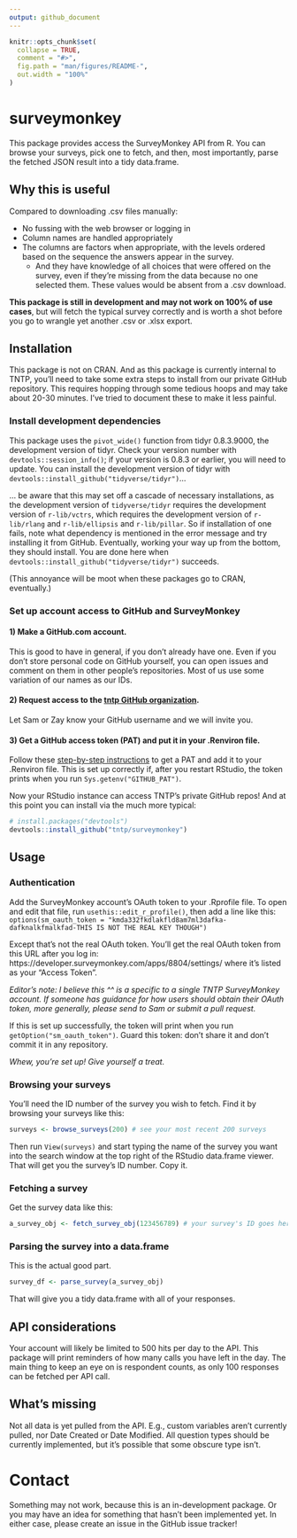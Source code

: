 ```yaml
---
output: github_document
---
```


<!-- README.md is generated from README.Rmd. Please edit that file -->

```r
knitr::opts_chunk$set(
  collapse = TRUE,
  comment = "#>",
  fig.path = "man/figures/README-",
  out.width = "100%"
)
```
# surveymonkey

<!-- badges: start -->
<!-- badges: end -->

This package provides access the SurveyMonkey API from R.  You can browse your surveys, pick one to fetch, and then, most importantly, parse the fetched JSON result into a tidy data.frame.

## Why this is useful

Compared to downloading .csv files manually:

- No fussing with the web browser or logging in
- Column names are handled appropriately
- The columns are factors when appropriate, with the levels ordered based on the sequence the answers appear in the survey.
  - And they have knowledge of all choices that were offered on the survey, even if they're missing from the data because no one selected them.  These values would be absent from a .csv download.

**This package is still in development and may not work on 100% of use cases**, but will fetch the typical survey correctly and is worth a shot before you go to wrangle yet another .csv or .xlsx export.

## Installation

This package is not on CRAN.  And as this package is currently internal to TNTP, you'll need to take some extra steps to install from our private GitHub repository.  This requires hopping through some tedious hoops and may take about 20-30 minutes.  I've tried to document these to make it less painful.

### Install development dependencies

This package uses the `pivot_wide()` function from tidyr 0.8.3.9000, the development version of tidyr.  Check your version number with `devtools::session_info()`; if your version is 0.8.3 or earlier, you will need to update.  You can install the development version of tidyr with `devtools::install_github("tidyverse/tidyr")`...


... be aware that this may set off a cascade of necessary installations, as the development version of `tidyverse/tidyr` requires the development version of `r-lib/vctrs`, which requires the development version of `r-lib/rlang` and `r-lib/ellipsis` and `r-lib/pillar`.  So if installation of one fails, note what dependency is mentioned in the error message and try installing it from GitHub.  Eventually, working your way up from the bottom, they should install.  You are done here when `devtools::install_github("tidyverse/tidyr")` succeeds.

(This annoyance will be moot when these packages go to CRAN, eventually.)

### Set up account access to GitHub and SurveyMonkey

#### 1) Make a GitHub.com account.

This is good to have in general, if you don't already have one.  Even if you don't store personal code on GitHub yourself, you can open issues and comment on them in other people's repositories.  Most of us use some variation of our names as our IDs.

#### 2) Request access to the [tntp GitHub organization](https://github.com/tntp/).

Let Sam or Zay know your GitHub username and we will invite you.

#### 3) Get a GitHub access token (PAT) and put it in your .Renviron file.

Follow these [step-by-step instructions](https://happygitwithr.com/github-pat.html#step-by-step) to get a PAT and add it to your .Renviron file.  This is set up correctly if, after you restart RStudio, the token prints when you run `Sys.getenv("GITHUB_PAT")`.

Now your RStudio instance can access TNTP's private GitHub repos!  And at this point you can install via the much more typical:

``` r
# install.packages("devtools")
devtools::install_github("tntp/surveymonkey")
```
 

## Usage

### Authentication

Add the SurveyMonkey account's OAuth token to your .Rprofile file.  To open and edit that file, run `usethis::edit_r_profile()`, then add a line like this:
`options(sm_oauth_token = "kmda332fkdlakfld8am7ml3dafka-dafknalkfmalkfad-THIS IS NOT THE REAL KEY THOUGH")`

Except that's not the real OAuth token.  You'll get the real OAuth token from this URL after you log in: https://developer.surveymonkey.com/apps/8804/settings/ where it's listed as your "Access Token".

*Editor's note: I believe this ^^ is a specific to a single TNTP SurveyMonkey account.  If someone has guidance for how users should obtain their OAuth token, more generally, please send to Sam or submit a pull request.*

If this is set up successfully, the token will print when you run `getOption("sm_oauth_token")`.  Guard this token: don't share it and don't commit it in any repository.

*Whew, you're set up!  Give yourself a treat.*

### Browsing your surveys

You'll need the ID number of the survey you wish to fetch.  Find it by browsing your surveys like this:
```r
surveys <- browse_surveys(200) # see your most recent 200 surveys
```
Then run `View(surveys)` and start typing the name of the survey you want into the search window at the top right of the RStudio data.frame viewer.  That will get you the survey's ID number.  Copy it.

### Fetching a survey

Get the survey data like this:
```r
a_survey_obj <- fetch_survey_obj(123456789) # your survey's ID goes here
```

### Parsing the survey into a data.frame

This is the actual good part.
```r
survey_df <- parse_survey(a_survey_obj)
```

That will give you a tidy data.frame with all of your responses.


## API considerations
Your account will likely be limited to 500 hits per day to the API.  This package will print reminders of how many calls you have left in the day.  The main thing to keep an eye on is respondent counts, as only 100 responses can be fetched per API call.

## What's missing
Not all data is yet pulled from the API.  E.g., custom variables aren't currently pulled, nor Date Created or Date Modified.  All question types should be currently implemented, but it's possible that some obscure type isn't.

# Contact

Something may not work, because this is an in-development package.  Or you may have an idea for something that hasn't been implemented yet.  In either case, please create an issue in the GitHub issue tracker!
